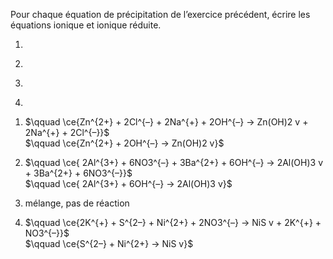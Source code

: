 ::: {.Exercise data-latex=""}

Pour chaque équation de précipitation de l'exercice précédent, écrire les équations ionique et ionique réduite.

1. &nbsp;

2. &nbsp;

3. &nbsp;

4. &nbsp;

:::

::: {.Answer data-latex=""}

1. $\qquad \ce{Zn^{2+} + 2Cl^{–} + 2Na^{+} + 2OH^{–} -> Zn(OH)2 v + 2Na^{+} + 2Cl^{–}}$  
  $\qquad \ce{Zn^{2+} + 2OH^{–} -> Zn(OH)2 v}$

2. $\qquad \ce{ 2Al^{3+} + 6NO3^{–} + 3Ba^{2+} + 6OH^{–} -> 2Al(OH)3 v + 3Ba^{2+} + 6NO3^{–}}$  
  $\qquad \ce{ 2Al^{3+} + 6OH^{–} -> 2Al(OH)3 v}$

3. mélange, pas de réaction

4. $\qquad \ce{2K^{+} + S^{2–} + Ni^{2+} + 2NO3^{–} -> NiS v + 2K^{+} + NO3^{–}}$  
  $\qquad \ce{S^{2–} + Ni^{2+} -> NiS v}$

:::
